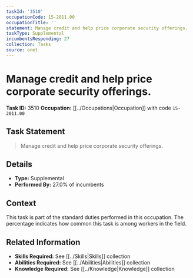 ```yaml
---
taskId: '3510'
occupationCode: 15-2011.00
occupationTitle: ''
statement: Manage credit and help price corporate security offerings.
taskType: Supplemental
incumbentsResponding: 27
collection: Tasks
source: onet
---
```

# Manage credit and help price corporate security offerings.

**Task ID:** 3510
**Occupation:** [[../Occupations|Occupation]] with code `15-2011.00`

## Task Statement

> Manage credit and help price corporate security offerings.

## Details

- **Type:** Supplemental
- **Performed By:** 27.0% of incumbents

## Context

This task is part of the standard duties performed in this occupation. The percentage indicates how common this task is among workers in the field.

## Related Information

- **Skills Required:** See [[../Skills|Skills]] collection
- **Abilities Required:** See [[../Abilities|Abilities]] collection
- **Knowledge Required:** See [[../Knowledge|Knowledge]] collection

